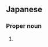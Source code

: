 ==Japanese==
{{ja-kanjitab|りょう|こ|yomi=j}}

===Proper noun===
{{ja-pos|りょうこ|proper}}

# {{given name|female|lang=ja|sort=りょうこ}}